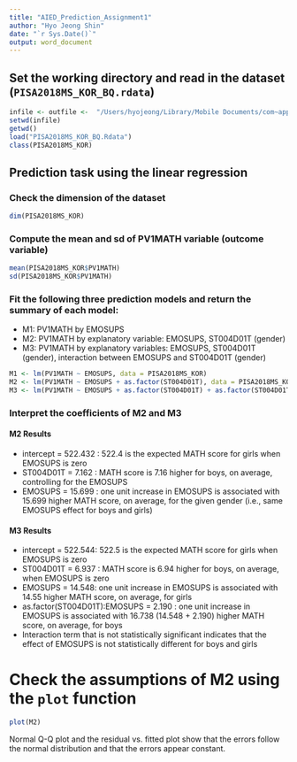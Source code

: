 ```yaml
---
title: "AIED_Prediction_Assignment1"
author: "Hyo Jeong Shin"
date: "`r Sys.Date()`"
output: word_document
---
```


## Set the working directory and read in the dataset (`PISA2018MS_KOR_BQ.rdata`)

```r
infile <- outfile <-  "/Users/hyojeong/Library/Mobile Documents/com~apple~CloudDocs/Teaching/2023_1/UnderGrad_AIED"
setwd(infile)
getwd()
load("PISA2018MS_KOR_BQ.Rdata")
class(PISA2018MS_KOR)
```

## Prediction task using the linear regression

### Check the dimension of the dataset
```r
dim(PISA2018MS_KOR)
```

### Compute the mean and sd of PV1MATH variable (outcome variable)
```r
mean(PISA2018MS_KOR$PV1MATH)
sd(PISA2018MS_KOR$PV1MATH)
```

### Fit the following three prediction models and return the summary of each model: 
* M1: PV1MATH by EMOSUPS
* M2: PV1MATH by explanatory variable: EMOSUPS,  ST004D01T (gender)
* M3: PV1MATH by explanatory variables: EMOSUPS, ST004D01T (gender), interaction between EMOSUPS and ST004D01T (gender)
```r
M1 <- lm(PV1MATH ~ EMOSUPS, data = PISA2018MS_KOR)
M2 <- lm(PV1MATH ~ EMOSUPS + as.factor(ST004D01T), data = PISA2018MS_KOR)
M3 <- lm(PV1MATH ~ EMOSUPS + as.factor(ST004D01T) + as.factor(ST004D01T):EMOSUPS, data = PISA2018MS_KOR)
```

### Interpret the coefficients of M2 and M3
#### M2 Results
* intercept = 522.432 : 522.4 is the expected MATH score for girls when EMOSUPS is zero
* ST004D01T = 7.162  : MATH score is 7.16 higher for boys, on average, controlling for the EMOSUPS 
* EMOSUPS   = 15.699 : one unit increase in EMOSUPS is associated with 15.699 higher MATH score, on average, for the given gender (i.e., same EMOSUPS effect for boys and girls)


#### M3 Results
* intercept = 522.544: 522.5 is the expected MATH score for girls when EMOSUPS is zero
* ST004D01T = 6.937 : MATH score is 6.94 higher for boys, on average, when EMOSUPS is zero
* EMOSUPS   = 14.548: one unit increase in EMOSUPS is associated with 14.55 higher MATH score, on average, for girls
* as.factor(ST004D01T):EMOSUPS = 2.190  : one unit increase in EMOSUPS is associated with 16.738 (14.548 + 2.190) higher MATH score, on average, for boys
* Interaction term that is not statistically significant indicates that the effect of EMOSUPS is not statistically different for boys and girls 

# Check the assumptions of M2 using the `plot` function
```r
plot(M2)
```

Normal Q-Q plot and the residual vs. fitted plot show that the errors follow the normal distribution and that the errors appear constant. 